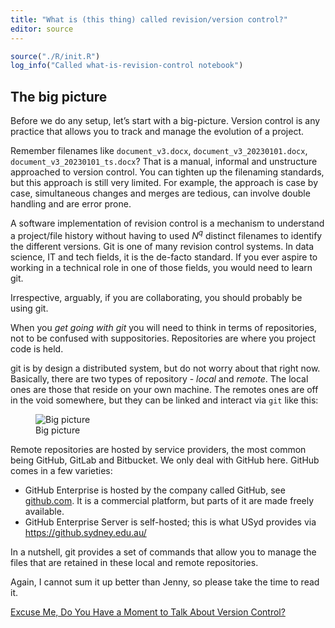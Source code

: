 ```yaml
---
title: "What is (this thing) called revision/version control?"
editor: source
---
```


```r
source("./R/init.R")
log_info("Called what-is-revision-control notebook")
```

## The big picture {#sec-what-is-big-pic}

Before we do any setup, let's start with a big-picture.
Version control is any practice that allows you to track and manage the evolution of a project.

Remember filenames like `document_v3.docx`, `document_v3_20230101.docx`, `document_v3_20230101_ts.docx`?
That is a manual, informal and unstructure approached to version control.
You can tighten up the filenaming standards, but this approach is still very limited.
For example, the approach is case by case, simultaneous changes and merges are tedious, can involve double handling and are error prone.

A software implementation of revision control is a mechanism to understand a project/file history without having to used $N^q$ distinct filenames to identify the different versions.
Git is one of many revision control systems. 
In data science, IT and tech fields, it is the de-facto standard.
If you ever aspire to working in a technical role in one of those fields, you would need to learn git.

Irrespective, arguably, if you are collaborating, you should probably be using git.

When you *get going with git* you will need to think in terms of repositories, not to be confused with suppositories.
Repositories are where you project code is held.

git is by design a distributed system, but do not worry about that right now.
Basically, there are two types of repository - *local* and *remote*.
The local ones are those that reside on your own machine. 
The remotes ones are off in the void somewhere, but they can be linked and interact via `git` like this:

![Big picture](../fig/git-big-pic.jpg)

Remote repositories are hosted by service providers, the most common being GitHub, GitLab and Bitbucket.
We only deal with GitHub here.
GitHub comes in a few varieties: 

- GitHub Enterprise is hosted by the company called GitHub, see [github.com](https://github.com/). It is a commercial platform, but parts of it are made freely available.
- GitHub Enterprise Server is self-hosted; this is what USyd provides via [https://github.sydney.edu.au/](https://github.sydney.edu.au/)

In a nutshell, git provides a set of commands that allow you to manage the files that are retained in these local and remote repositories.

Again, I cannot sum it up better than Jenny, so please take the time to read it.

[Excuse Me, Do You Have a Moment to Talk About Version Control?](https://www.tandfonline.com/doi/full/10.1080/00031305.2017.1399928?needAccess=true)






